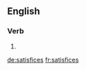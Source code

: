 ==English==

===Verb===
{{head|en|verb form}}

# {{en-third-person singular of|satisfice}}

[[de:satisfices]]
[[fr:satisfices]]